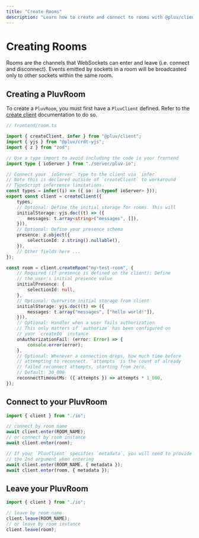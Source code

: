 ```yaml
---
title: "Create Rooms"
description: "Learn how to create and connect to rooms with @pluv/client"
---
```


# Creating Rooms

Rooms are the channels that WebSockets can enter and leave (i.e. connect and disconnect). Events emitted by sockets in a room will be broadcasted only to other sockets within the same room.

## Creating a PluvRoom

To create a `PluvRoom`, you must first have a `PluvClient` defined. Refer to the [create client](/docs/client/create-client) documentation to do so.

```ts
// frontend/room.ts

import { createClient, infer } from "@pluv/client";
import { yjs } from "@pluv/crdt-yjs";
import { z } from "zod";

// Use a type import to avoid including the code in your frontend
import type { ioServer } from "./server/pluv-io";

// Connect your `ioServer` type to the client via `infer`
// Note this is declared outside of `createClient` to workaround
// TypeScript inferrence limitations
const types = infer((i) => ({ io: i<typeof ioServer> }));
export const client = createClient({
    types,
    // Optional: Define the initial storage for rooms. This will 
    initialStorage: yjs.doc((t) => ({
        messages: t.array<string>("messages", []),
    })),
    // Optional: Define your presence schema
    presence: z.object({
        selectionId: z.string().nullable(),
    }),
    // Other fields here ...
});

const room = client.createRoom("my-test-room", {
    // Required (if presence is defined on the client): Define
    // the user's initial presence value
    initialPresence: {
        selectionId: null,
    },
    // Optional: Overwrite initial storage from client
    initialStorage: yjs.doc((t) => ({
        messages: t.array("messages", ["hello world!"]),
    })),
    // Optional: Handler when a user fails authorization
    // This only matters if `authorize` has been configured on
    // your `createIO` instance
    onAuthorizationFail: (error: Error) => {
        console.error(error);
    },
    // Optional: Whenever a connection drops, how much time before
    // attempting to reconnect. `attempts` is the count of already
    // failed reconnect attempts, starting from zero.
    // Default: 30_000
    reconnectTimeoutMs: ({ attempts }) => attempts * 1_000,
});
```

## Connect to your PluvRoom

```ts
import { client } from "./io";

// connect by room name
await client.enter(ROOM_NAME);
// or connect by room instance
await client.enter(room);

// If your `PluvClient` specifies `metadata`, you will need to provide it as
// the 2nd argument when entering
await client.enter(ROOM_NAME, { metadata });
await client.enter(room, { metadata });
```

## Leave your PluvRoom

```ts
import { client } from "./io";

// leave by room name
client.leave(ROOM_NAME);
// or leave by room instance
client.leave(room);
```
